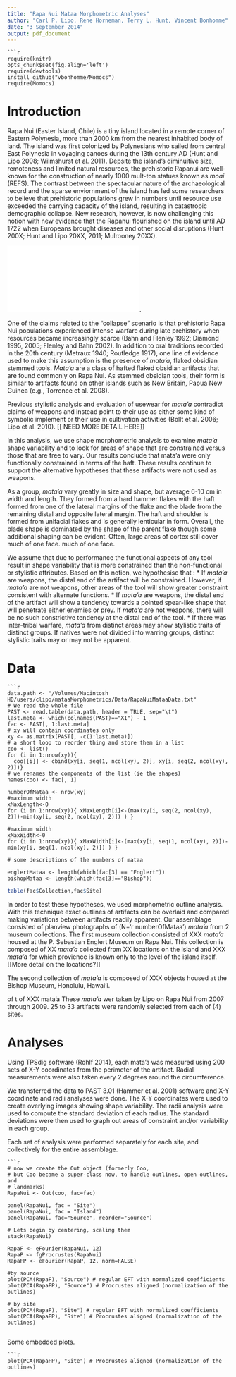 ```yaml
---
title: "Rapa Nui Mataa Morphometric Analyses"
author: "Carl P. Lipo, Rene Horneman, Terry L. Hunt, Vincent Bonhomme"
date: "3 September 2014"
output: pdf_document
---
```


```
```r
require(knitr)
opts_chunk$set(fig.align='left') 
require(devtools)
install_github("vbonhomme/Momocs")
require(Momocs)

```

# Introduction

Rapa Nui (Easter Island, Chile) is a tiny island located in a remote corner of Eastern Polynesia, more than 2000 km from the nearest inhabited body of land. The island was first colonized by Polynesians who sailed from central East Polynesia in voyaging canoes during the 13th century AD (Hunt and Lipo 2008; Wilmshurst et al. 2011). Depsite the island's diminuitive size, remoteness and limited natural resources, the prehistoric Rapanui are well-known for the construction of nearly 1000 mult-ton statues known as *moai* (REFS). The contrast between the spectacular nature of the archaeological record and the sparse enviornment of the island has led some researchers to believe that prehistoric populations  grew in numbers until resource use exceeded the carrying capacity of the island, resulting in catastropic demographic collapse.  New research, however, is now challenging this notion with new evidence that the Rapanui flourished on the island until AD 1722 when Europeans brought diseases and other social disruptions (Hunt 200X; Hunt and Lipo 20XX, 2011; Mulrooney 20XX). 

![Easter Island, Chile (Rapa Nui)](/Volumes/Macintosh HD/users/clipo/Documents/mataaMorphometrics/Figures/Figure1.pdf).

One of the claims related to the "collapse" scenario is that  prehistoric Rapa Nui populations experienced intense warfare during late prehistory when resources became increasingly scarce (Bahn and Flenley 1992; Diamond 1995, 2005; Flenley and Bahn 2002). In addition to oral traditions recorded in the 20th century (Metraux 1940; Routledge 1917), one line of evidence used to make this assumption is the presence of *mata’a*, flaked obsidian stemmed tools. *Mata’a* are a class of hafted flaked obsidian artifacts that are found commonly on Rapa Nui. As stemmed obsidian tools, their form is similar to artifacts found on other islands such as New Britain, Papua New Guinea (e.g., Torrence et al. 2008).

Previous stylistic analysis and evaluation of usewear for *mata'a* contradict claims of weapons and instead point to their use as either some kind of symbolic implement or their use in cultivation activities (Bollt et al. 2006; Lipo et al. 2010). [[ NEED MORE DETAIL HERE]]

In this analysis, we use shape morphometric analysis to examine *mata’a* shape variability and to look for areas of shape that are constrained versus those that are free to vary. Our results conclude that mata’a were only functionally constrained in terms of the haft. These results continue to support the alternative hypotheses that these artifacts were not used as weapons.   

As a group, *mata'a* vary greatly in size and shape, but average 6-10 cm in width and length. They formed from a hard hammer flakes with the haft formed from one of the lateral margins of the flake and the blade from the remaining distal and opposite lateral margin. The haft and shoulder is formed from unifacial flakes and is generally lenticular in form. Overall, the blade shape is dominated by the shape of the parent flake though some additional shaping can be evident. Often, large areas of cortex still cover much of one face. much of one face. 

We assume that due to performance the functional aspects of any tool result in shape variability that is more constrained than the non-functional or stylistic attributes.  Based on this notion, we hypothesise that :
   * If *mata’a* are weapons, the distal end of the artifact will be constrained. However, if *mata’a* are not weapons, other areas of the tool will show greater constraint  consistent with alternate functions.
   * If *mata’a* are weapons, the distal end of the artifact will show a tendency towards a pointed spear-like shape that will penetrate either enemies or prey. If *mata’a* are not weapons, there will be no such constrictive tendency at the distal end of the tool.
   * If there was inter-tribal warfare, *mata’a* from distinct areas may show stylistic traits of distinct groups. If natives were not divided into warring groups, distinct stylistic  traits may or may not be apparent. 

# Data

```
```r

data.path <- "/Volumes/Macintosh HD/users/clipo/mataaMorphometrics/Data/RapaNuiMataaData.txt" 
# We read the whole file
PAST <- read.table(data.path, header = TRUE, sep="\t")
last.meta <- which(colnames(PAST)=="X1") - 1
fac <- PAST[, 1:last.meta]
# xy will contain coordinates only
xy <- as.matrix(PAST[, -c(1:last.meta)])
# a short loop to reorder thing and store them in a list
coo <- list()
for (i in 1:nrow(xy)){ 
  coo[[i]] <- cbind(xy[i, seq(1, ncol(xy), 2)], xy[i, seq(2, ncol(xy), 2)])}
# we renames the components of the list (ie the shapes)
names(coo) <- fac[, 1]

numberOfMataa <- nrow(xy)
#maximum width
xMaxLength<-0
for (i in 1:nrow(xy)){ xMaxLength[i]<-(max(xy[i, seq(2, ncol(xy), 2)])-min(xy[i, seq(2, ncol(xy), 2)]) ) }

#maximum width
xMaxWidth<-0
for (i in 1:nrow(xy)){ xMaxWidth[i]<-(max(xy[i, seq(1, ncol(xy), 2)])-min(xy[i, seq(1, ncol(xy), 2)]) ) }

# some descriptions of the numbers of mataa
 
englertMataa <- length(which(fac[3] == "Englert"))
bishopMataa <- length(which(fac[3]=="Bishop"))

```

```r
table(fac$Collection,fac$Site)
```


In order to test these hypotheses, we used morphometric outline analysis. With this technique exact outlines of artifacts can be overlaid and compared making variations between artifacts readily apparent. Our assemblage consisted of planview photographs of (N='r numberOfMataa') *mata’a* from 2 museum collections. The first museum collection consisted of XXX *mata'a* housed at the P. Sebastian Englert Museum on Rapa Nui.  This collection is composed of XX *mata'a* collected from XX locations on the island and XXX *mata'a* for which provience is known only to the level of the island itself. [[More detail on the locations?]]

The second collection of *mata'a* is composed of XXX objects housed at the Bishop Museum, Honolulu, Hawai'i. 

of t of XXX mata'a These *mata'a* wer taken by Lipo on Rapa Nui from 2007 through 2009.  25 to 33 artifacts were randomly selected from each of (4) sites. 

# Analyses

Using TPSdig software (Rohlf 2014), each mata’a was measured using 200 sets of X-Y coordinates from the perimeter of the artifact. Radial measurements were also taken every 2 degrees around the circumference. 

We transferred the data to PAST 3.01 (Hammer et al. 2001)  software and X-Y coordinate and radii analyses were done. The X-Y coordinates were used to create overlying images showing shape variability. The radii analysis were used to compute the standard deviation of each radius. The standard deviations were then used to graph out areas of constraint and/or variability in each group.

Each set of analysis were performed separately for each site, and collectively for the entire assemblage.  

```
```r
# now we create the Out object (formerly Coo,
# but Coo became a super-class now, to handle outlines, open outlines, and
# landmarks)
RapaNui <- Out(coo, fac=fac)

panel(RapaNui, fac = "Site")
panel(RapaNui, fac = "Island")
panel(RapaNui, fac="Source", reorder="Source")

# Lets begin by centering, scaling them 
stack(RapaNui)

RapaF <- eFourier(RapaNui, 12)
RapaP <- fgProcrustes(RapaNui)
RapaFP <- eFourier(RapaP, 12, norm=FALSE)

#by source
plot(PCA(RapaF), "Source") # regular EFT with normalized coefficients
plot(PCA(RapaFP), "Source") # Procrustes aligned (normalization of the outlines)

# by site
plot(PCA(RapaF), "Site") # regular EFT with normalized coefficients
plot(PCA(RapaFP), "Site") # Procrustes aligned (normalization of the outlines)


```


Some embedded plots.

```
```r
plot(PCA(RapaFP), "Site") # Procrustes aligned (normalization of the outlines)
```

